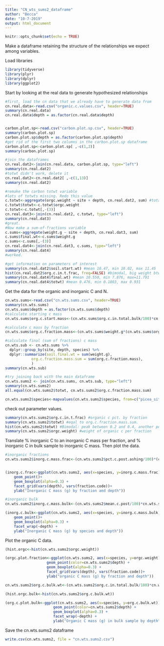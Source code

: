 ```yaml
---
title: "CN_wts_sums2_dataframe"
author: "Becca"
date: "10-7-2019"
output: html_document
---
```


```r
knitr::opts_chunk$set(echo = TRUE)
```

Make a dataframe retaining the structure of the relationships we expect among variables.

Load libraries
```r
library(tidyverse)
library(plyr)
library(dplyr)
library(ggplot2)
```

Start by looking at the real data to generate hypothesized relationships
```r
#first, load the cn data that we already have to generate data from 
cn.real.data<-read.csv("organic.c.values.csv", header=TRUE)
summary(cn.real.data)
cn.real.data$depth = as.factor(cn.real.data$depth)


carbon.plot.sp<-read.csv("carbon.plot.sp.csv", header=TRUE)
summary(carbon.plot.sp)
carbon.plot.sp$depth = as.factor(carbon.plot.sp$depth)
#get rid of the first two columns in the carbon.plot.sp dataframe
carbon.plot.sp<-carbon.plot.sp[ ,-c(1,2)]
summary(carbon.plot.sp)

#join the dataframes
cn.real.dat2<-join(cn.real.data, carbon.plot.sp, type="left")
summary(cn.real.dat2)
#totwt didn't work, delete it
cn.real.dat2<-cn.real.dat2[ ,-c(1,13)]
summary(cn.real.dat2)

#remake the carbon totwt variable
#lots of totwts missing. Redo this value
c.totwt<-aggregate(orgc.weight ~ site + depth, cn.real.dat2, sum) #total mass of organic C by site and depth
c.totwt$totwt<-c.totwt$orgc.weight
c.totwt<-c.totwt[,-(3)]
cn.real.dat3<-join(cn.real.dat2, c.totwt, type="left")
summary(cn.real.dat3)
#great. 
#Now make a sum-of-fractions variable
c.sums<-aggregate(weight.g ~ site + depth, cn.real.dat3, sum)
c.sums$final.wt<-c.sums$weight.g
c.sums<-c.sums[,-(3)]
cn.real.dat4<-join(cn.real.dat3, c.sums, type="left")
summary(cn.real.dat4)
#worked.

#get information on parameters of interest
summary(cn.real.dat2$soil.start.wt) #mean 10.47, min 10.02, max 11.45
hist(cn.real.dat2$org.c.in.t.frac, freq=FALSE) #bimodal, big weight btwn 0-5%, another peak ~25-30%
summary(cn.real.dat4$final.wt) #mean 10.550, min 7.876, max=11.791
summary(cn.real.dat4$totwt) #mean 0.476, min 0.1803, max 0.931
```


Get the data for the organic and inorganic C and N. 
```r
cn.wts.sums<-read.csv("cn.wts.sums.csv", header=TRUE)
summary(cn.wts.sums)
cn.wts.sums$depth = as.factor(cn.wts.sums$depth)
#calculate starting c mass
cn.wts.sums$org.c.start.mass<-(cn.wts.sums$org.c.in.total.bulk/100)*cn.wts.sums$soil.start.wt #is this a valid way to measure this? Maybe we should correct for the change in soil weight from start to finish. 

#calculate c mass by fraction 
cn.wts.sums$org.c.fraction.mass<-(cn.wts.sums$weight.g*(cn.wts.sums$org.c.in.t.frac/100))

#calculate final (sum of fractions) c mass
cn.wts.sub <- cn.wts.sums %>%
  dplyr::group_by(site, depth, species) %>%
  dplyr::summarize(soil.final.wt = sum(weight.g),
            org.c.fraction.mass.sum = sum(org.c.fraction.mass), 
            )
summary(cn.wts.sub)

#try joining back with the main dataframe
cn.wts.sums2 <- join(cn.wts.sums, cn.wts.sub, type="left")
summary(cn.wts.sums2)
all.equal(cn.wts.sums2$totwt, cn.wts.sums2$org.c.fraction.mass.sum)

cn.wts.sums2$species<-mapvalues(cn.wts.sums2$species, from=c("picea_sit", "picea_ab"), to=c("picea", "picea"))
```


check out parameter values.
```r
summary(cn.wts.sums2$org.c.in.t.frac) #organic c pct. by fraction
summary(cn.wts.sums2$totwt) #eqal to org.c.fraction.mass.sum. 
hist(cn.wts.sums2$totwt) #Bimodal: peak between 0.2 and 0.4, another peak between 0.6 and 0.7
summary(cn.wts.sums2$orgc.weight) #weight of organic c per fraction
```


Translate % inorganic C to an inorganic C mass per fraction, and % inorganic C in bulk sample to inorganic C mass. Then plot the data.
```r
#inorganic fractions
cn.wts.sums2$inorg.c.mass.frac<-(cn.wts.sums2$pct.c.post.ashing/100)*(cn.wts.sums2$weight.g-((cn.wts.sums2$pct.mass.loss/100)*cn.wts.sums2$weight.g))


(inorg.c.frac<-ggplot(cn.wts.sums2, aes(x=species, y=inorg.c.mass.frac)) +
    geom_point()+
    geom_boxplot(alpha=0.3) +
    facet_grid(vars(depth), vars(fraction.code))+
    ylab("Inorganic C mass (g) by fraction and depth"))

#inorganic bulk
cn.wts.sums2$inorg.c.mass.bulk<-(cn.wts.sums2$mean.c.post/100)*cn.wts.sums2$soil.start.wt

(inorg.c.bulk<-ggplot(cn.wts.sums2, aes(x=species, y=inorg.c.mass.bulk)) +
    geom_point()+
    geom_boxplot(alpha=0.3) +
    facet_wrap(~depth) +
    ylab("Inorganic C mass (g) by species and depth"))
```


Plot the organic C data. 
```r

(hist.orgc<-hist(cn.wts.sums2$orgc.weight))

(orgc.plot.fraction<-ggplot(cn.wts.sums2, aes(x=species, y=orgc.weight)) +
                   geom_point(color=cn.wts.sums2$depth) +
                   geom_boxplot(alpha=0.3) +
                   facet_grid(vars(depth), vars(fraction.code))+
                   ylab("organic C mass (g) by fraction and depth"))

cn.wts.sums2$org.c.bulk.wt<-(cn.wts.sums2$org.c.in.total.bulk/100)*cn.wts.sums2$soil.start.wt

(hist.orgc.bulk<-hist(cn.wts.sums2$org.c.bulk.wt))

(org.c.plot.bulk<-ggplot(cn.wts.sums2, aes(x=species, y=org.c.bulk.wt)) +
                      geom_point(color=cn.wts.sums2$depth) +
                      geom_boxplot(alpha=0.3) +
                      facet_wrap(~depth) +
                      ylab("Organic C mass (g) in bulk sample by depth"))
```


Save the cn.wts.sums2 dataframe
```r
write.csv(cn.wts.sums2, file = "cn.wts.sums2.csv")
```
